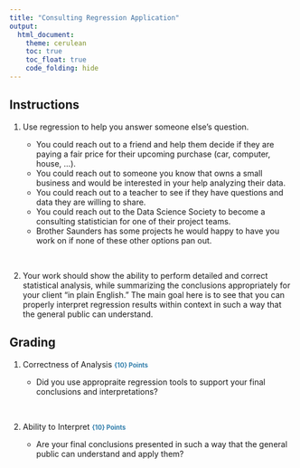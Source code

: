 ```yaml
---
title: "Consulting Regression Application"
output: 
  html_document:
    theme: cerulean
    toc: true
    toc_float: true
    code_folding: hide
---
```


<style>

</style>

## Instructions

1. Use regression to help you answer someone else's question.

    * You could reach out to a friend and help them decide if they are paying a fair price for their upcoming purchase (car, computer, house, ...).
    * You could reach out to someone you know that owns a small business and would be interested in your help analyzing their data.
    * You could reach out to a teacher to see if they have questions and data they are willing to share.
    * You could reach out to the Data Science Society to become a consulting statistician for one of their project teams.
    * Brother Saunders has some projects he would happy to have you work on if none of these other options pan out.


<br />

2. Your work should show the ability to perform detailed and correct statistical analysis, while summarizing the conclusions appropriately for your client "in plain English." The main goal here is to see that you can properly interpret regression results within context in such a way that the general public can understand.

## Grading

1. Correctness of Analysis <span id=points style="padding-left:0px;">{10} Points</span>

    * Did you use appropraite regression tools to support your final conclusions and interpretations?

<br />

2. Ability to Interpret <span id=points style="padding-left:0px;">{10} Points</span>

    * Are your final conclusions presented in such a way that the general public can understand and apply them?
    
    

<footer>
</footer>



 
 <style>
 #points {
  font-size:.8em;
  padding-left:5px;
  font-weight:bold; 
  color:#317eac;
}

#recpoints {
  font-size:.8em;
  padding-left:5px;
  font-weight:bold; 
  color:#7eac31;
}

#rrecpoints {
  font-size:1em;
  padding-left:5px;
  font-weight:bold; 
  color:#7eac31;
}

#report {
  font-size:.7em;
  padding-left:15px;
  font-weight:normal; 
  color:#5a5a5a;
}

#datalink {
  font-size:.5em;
  color:#317eac;
  padding-left:5px;
}

#headnote {
  font-size:.6em;
  color:#787878;
}

#note {
  font-size:.8em;
  color:#787878;
}

#headpoints {
 font-size:12pt;
 color: #585858; 
 padding-left: 15px;
}
 </style>

 

 

 
